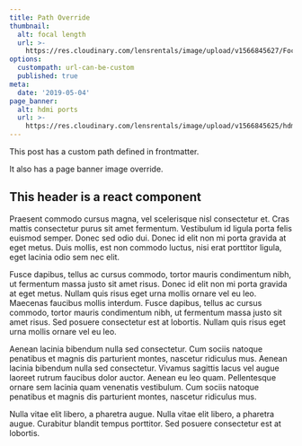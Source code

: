 ```yaml
---
title: Path Override
thumbnail:
  alt: focal length
  url: >-
    https://res.cloudinary.com/lensrentals/image/upload/v1566845627/FocalLength-1_zwdnxv.jpg
options:
  custompath: url-can-be-custom
  published: true
meta:
  date: '2019-05-04'
page_banner:
  alt: hdmi ports
  url: >-
    https://res.cloudinary.com/lensrentals/image/upload/v1566845625/hdmiports_720_yonxve.jpg
---
```

This post has a custom path defined in frontmatter.

It also has a page banner image override.

## This header is a react component

Praesent commodo cursus magna, vel scelerisque nisl consectetur et. Cras mattis consectetur purus sit amet fermentum. Vestibulum id ligula porta felis euismod semper. Donec sed odio dui. Donec id elit non mi porta gravida at eget metus. Duis mollis, est non commodo luctus, nisi erat porttitor ligula, eget lacinia odio sem nec elit.

Fusce dapibus, tellus ac cursus commodo, tortor mauris condimentum nibh, ut fermentum massa justo sit amet risus. Donec id elit non mi porta gravida at eget metus. Nullam quis risus eget urna mollis ornare vel eu leo. Maecenas faucibus mollis interdum. Fusce dapibus, tellus ac cursus commodo, tortor mauris condimentum nibh, ut fermentum massa justo sit amet risus. Sed posuere consectetur est at lobortis. Nullam quis risus eget urna mollis ornare vel eu leo.

Aenean lacinia bibendum nulla sed consectetur. Cum sociis natoque penatibus et magnis dis parturient montes, nascetur ridiculus mus. Aenean lacinia bibendum nulla sed consectetur. Vivamus sagittis lacus vel augue laoreet rutrum faucibus dolor auctor. Aenean eu leo quam. Pellentesque ornare sem lacinia quam venenatis vestibulum. Cum sociis natoque penatibus et magnis dis parturient montes, nascetur ridiculus mus.

Nulla vitae elit libero, a pharetra augue. Nulla vitae elit libero, a pharetra augue. Curabitur blandit tempus porttitor. Sed posuere consectetur est at lobortis.

